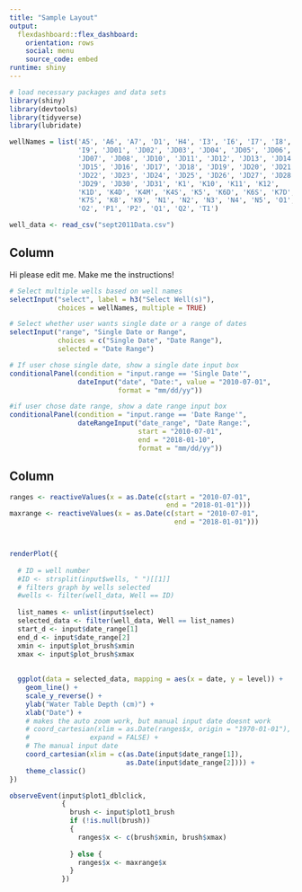```yaml
---
title: "Sample Layout"
output: 
  flexdashboard::flex_dashboard:
    orientation: rows
    social: menu
    source_code: embed
runtime: shiny
---
```

  
```r
# load necessary packages and data sets
library(shiny)
library(devtools)
library(tidyverse)
library(lubridate)

wellNames = list('A5', 'A6', 'A7', 'D1', 'H4', 'I3', 'I6', 'I7', 'I8', 
                 'I9', 'JD01', 'JD02', 'JD03', 'JD04', 'JD05', 'JD06',
                 'JD07', 'JD08', 'JD10', 'JD11', 'JD12', 'JD13', 'JD14',
                 'JD15', 'JD16', 'JD17', 'JD18', 'JD19', 'JD20', 'JD21',
                 'JD22', 'JD23', 'JD24', 'JD25', 'JD26', 'JD27', 'JD28',
                 'JD29', 'JD30', 'JD31', 'K1', 'K10', 'K11', 'K12', 
                 'K1D', 'K4D', 'K4M', 'K4S', 'K5', 'K6D', 'K6S', 'K7D', 
                 'K7S', 'K8', 'K9', 'N1', 'N2', 'N3', 'N4', 'N5', 'O1', 
                 'O2', 'P1', 'P2', 'Q1', 'Q2', 'T1')

well_data <- read_csv("sept2011Data.csv")
```

Column {.sidebar}
---------------------------------------------------------------------
  
  Hi please edit me. Make me the instructions!
  
```r
# Select multiple wells based on well names
selectInput("select", label = h3("Select Well(s)"), 
            choices = wellNames, multiple = TRUE)

# Select whether user wants single date or a range of dates
selectInput("range", "Single Date or Range", 
            choices = c("Single Date", "Date Range"),
            selected = "Date Range")

# If user chose single date, show a single date input box
conditionalPanel(condition = "input.range == 'Single Date'",
                 dateInput("date", "Date:", value = "2010-07-01", 
                           format = "mm/dd/yy"))

#if user chose date range, show a date range input box
conditionalPanel(condition = "input.range == 'Date Range'",
                 dateRangeInput("date_range", "Date Range:", 
                                start = "2010-07-01", 
                                end = "2018-01-10", 
                                format = "mm/dd/yy"))
```

Column
-----------------------------------------------------------------------
  
```r
ranges <- reactiveValues(x = as.Date(c(start = "2010-07-01", 
                                       end = "2018-01-01")))
maxrange <- reactiveValues(x = as.Date(c(start = "2010-07-01", 
                                         end = "2018-01-01")))



renderPlot({
  
  # ID = well number
  #ID <- strsplit(input$wells, " ")[[1]]
  # filters graph by wells selected
  #wells <- filter(well_data, Well == ID)
  
  list_names <- unlist(input$select)
  selected_data <- filter(well_data, Well == list_names)
  start_d <- input$date_range[1]
  end_d <- input$date_range[2]
  xmin <- input$plot_brush$xmin
  xmax <- input$plot_brush$xmax
  
  
  ggplot(data = selected_data, mapping = aes(x = date, y = level)) +
    geom_line() +
    scale_y_reverse() +
    ylab("Water Table Depth (cm)") +
    xlab("Date") + 
    # makes the auto zoom work, but manual input date doesnt work
    # coord_cartesian(xlim = as.Date(ranges$x, origin = "1970-01-01"), 
    #               expand = FALSE) + 
    # The manual input date
    coord_cartesian(xlim = c(as.Date(input$date_range[1]), 
                             as.Date(input$date_range[2]))) +
    theme_classic()
})

observeEvent(input$plot1_dblclick,
             {
               brush <- input$plot1_brush
               if (!is.null(brush)) 
               {
                 ranges$x <- c(brush$xmin, brush$xmax)
                 
               } else {
                 ranges$x <- maxrange$x
               }
             })
```
